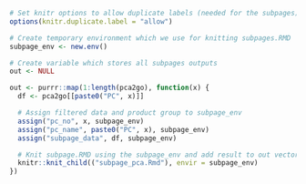 ```r
# Set knitr options to allow duplicate labels (needed for the subpages)
options(knitr.duplicate.label = "allow")

# Create temporary environment which we use for knitting subpages.RMD
subpage_env <- new.env()

# Create variable which stores all subpages outputs
out <- NULL

out <- purrr::map(1:length(pca2go), function(x) {
  df <- pca2go[[paste0("PC", x)]]

  # Assign filtered data and product group to subpage_env
  assign("pc_no", x, subpage_env)
  assign("pc_name", paste0("PC", x), subpage_env)
  assign("subpage_data", df, subpage_env)

  # Knit subpage.RMD using the subpage_env and add result to out vector
  knitr::knit_child(("subpage_pca.Rmd"), envir = subpage_env)
})
```
